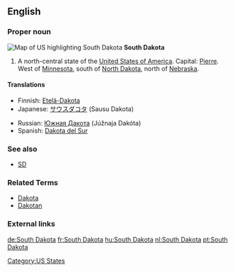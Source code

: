 ==English==

===Proper noun===
[[Image:Map of USA highlighting South Dakota.png|thumb|right|Map of US highlighting South Dakota]]
'''South Dakota'''

# A north-central state of the [[United States of America]]. Capital: [[Pierre]]. West of [[Minnesota]], south of [[North Dakota]], north of [[Nebraska]].

====Translations====
{{top}}
*Finnish: [[Etelä-Dakota]]
*Japanese: [[サウスダコタ]] (Sausu Dakota)
{{mid}}
*Russian: [[Южная Дакота]] (Júžnaja Dakóta) {{f}}
*Spanish: [[Dakota del Sur]] {{f}}
{{bottom}}

===See also===
*[[SD]]

===Related Terms===
*[[Dakota]]
*[[Dakotan]]

===External links===
{{pedialite}}

[[Category:US States]]

[[de:South Dakota]]
[[fr:South Dakota]]
[[hu:South Dakota]]
[[nl:South Dakota]]
[[pt:South Dakota]]